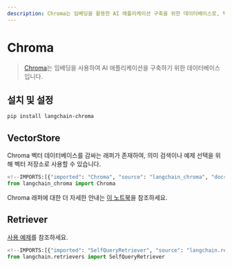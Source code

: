 ```yaml
---
description: Chroma는 임베딩을 활용한 AI 애플리케이션 구축을 위한 데이터베이스로, 벡터 저장소와 검색 기능을 제공합니다.
---
```


# Chroma

> [Chroma](https://docs.trychroma.com/getting-started)는 임베딩을 사용하여 AI 애플리케이션을 구축하기 위한 데이터베이스입니다.

## 설치 및 설정

```bash
pip install langchain-chroma
```


## VectorStore

Chroma 벡터 데이터베이스를 감싸는 래퍼가 존재하여, 의미 검색이나 예제 선택을 위해 벡터 저장소로 사용할 수 있습니다.

```python
<!--IMPORTS:[{"imported": "Chroma", "source": "langchain_chroma", "docs": "https://api.python.langchain.com/en/latest/vectorstores/langchain_chroma.vectorstores.Chroma.html", "title": "Chroma"}]-->
from langchain_chroma import Chroma
```


Chroma 래퍼에 대한 더 자세한 안내는 [이 노트북](/docs/integrations/vectorstores/chroma)을 참조하세요.

## Retriever

[사용 예제](/docs/integrations/retrievers/self_query/chroma_self_query)를 참조하세요.

```python
<!--IMPORTS:[{"imported": "SelfQueryRetriever", "source": "langchain.retrievers", "docs": "https://api.python.langchain.com/en/latest/retrievers/langchain.retrievers.self_query.base.SelfQueryRetriever.html", "title": "Chroma"}]-->
from langchain.retrievers import SelfQueryRetriever
```